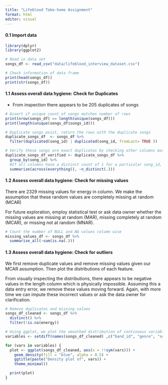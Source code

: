 ```yaml
---
title: "Lifeblood Take-home Assignment"
format: html
editor: visual
---
```


#### 0.1 Import data 

```r
library(dplyr)
library(ggplot2)

# Read in data set 
songs_df <- read_csv("data/lifeblood_interview_dataset.csv")

# Check information of data frame 
print(head(songs_df))
print(str(songs_df))
```

#### 1.1 Assess overall data hygiene: Check for Duplicates 

- From inspection there appears to be 205 duplicates of songs 
  
```r
# Assert if unique count of songs matches number of rows 
print(nrow(songs_df) == length(unique(songs_df)))
print(length(unique(songs_df$songs_id)))

# Duplicate songs exist, return the rows with the duplicate songs 
duplicate_songs_df  <- songs_df %>% 
  filter(duplicated(song_id) | duplicated(song_id, fromLast= TRUE ))

# Verify these songs are exact duplicates by checking other columns match the duplicates
duplicate_songs_df_verified <- duplicate_songs_df %>% 
  group_by(song_id) %>% 
  #If all columns have a distinct count of 1 for a particular song_id, it indicates that the duplicate songs are exact duplicates across all columns.
  summarize(across(everything(), ~n_distinct(.)))
```

#### 1.2 Assess overall data hygiene: Check for missing values

There are 2329 missing values for energy in column. We make the assumption that 
these random values are completely missing at random (MCAR)

For future exploration, employ statistical test or ask data owner whether the missing values are missing at random (MAR), missing completely at random (MCAR), or missing not at random (MNAR). 

```r
# Count the number of NULL and NA values column wise 
missing_values_df <- songs_df %>% 
  summarise_all(~sum(is.na(.)))
```
#### 1.3 Assess overall data hygiene: Check for outliers

We first remove duplicate values and remove missing values given our MCAR assumption. Then plot the distributions of each feature. 

From visually inspecting the distributions, there appears to be negative values in the length column which is physically impossible. Assuming this a data entry error, we remove these values moving forward. Again, with more time we can impute these incorrect values or ask the data owner for clarification. 

```r
# Remove duplicates and missing values
songs_df_cleaned <- songs_df %>%
  distinct() %>%  
  filter(!is.na(energy))

# Using ggplot, we plot the smoothed distribution of continuous variables  
variables <- setdiff(names(songs_df_cleaned) ,c("band_id", "genre", "song_id", "date"))

for (vars in variables) {
  plot <- ggplot(songs_df_cleaned, aes(x = !!sym(vars))) +
    geom_density(fill = "blue", alpha = 0.5) +
    ggtitle(paste("Density plot of", vars)) +
    theme_minimal()

  print(plot)
}

```






















